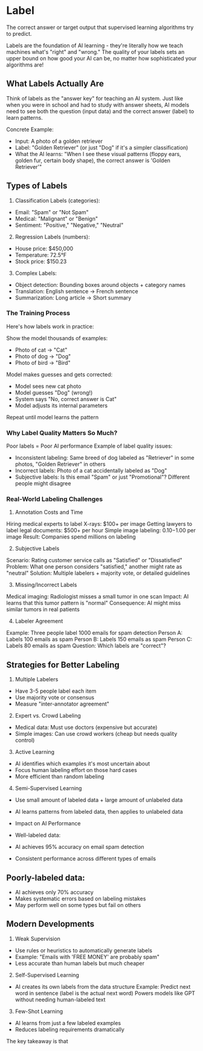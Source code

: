 # Label

The correct answer or target output that supervised learning algorithms try to predict.

Labels are the foundation of AI learning - they're literally how we teach machines what's "right" and "wrong." The quality of your labels sets an upper bound on how good your AI can be, no matter how sophisticated your algorithms are!


## What Labels Actually Are
Think of labels as the "answer key" for teaching an AI system. Just like when you were in school and had to study with answer sheets, AI models need to see both the question (input data) and the correct answer (label) to learn patterns.

Concrete Example:

- Input: A photo of a golden retriever
- Label: "Golden Retriever" (or just "Dog" if it's a simpler classification)
- What the AI learns: "When I see these visual patterns (floppy ears, golden fur, certain body shape), the correct answer is 'Golden Retriever'"

## Types of Labels
1. Classification Labels (categories):

- Email: "Spam" or "Not Spam"
- Medical: "Malignant" or "Benign"
- Sentiment: "Positive," "Negative," "Neutral"

2. Regression Labels (numbers):

- House price: $450,000
- Temperature: 72.5°F
- Stock price: $150.23

3. Complex Labels:

- Object detection: Bounding boxes around objects + category names
- Translation: English sentence → French sentence
- Summarization: Long article → Short summary

### The Training Process
Here's how labels work in practice:

Show the model thousands of examples:

- Photo of cat → "Cat"
- Photo of dog → "Dog"
- Photo of bird → "Bird"

Model makes guesses and gets corrected:

- Model sees new cat photo
- Model guesses "Dog" (wrong!)
- System says "No, correct answer is Cat"
- Model adjusts its internal parameters

Repeat until model learns the pattern

### Why Label Quality Matters So Much?
Poor labels = Poor AI performance
Example of label quality issues:

- Inconsistent labeling: Same breed of dog labeled as "Retriever" in some photos, "Golden Retriever" in others
- Incorrect labels: Photo of a cat accidentally labeled as "Dog"
- Subjective labels: Is this email "Spam" or just "Promotional"? Different people might disagree

### Real-World Labeling Challenges
1. Annotation Costs and Time

Hiring medical experts to label X-rays: $100+ per image
Getting lawyers to label legal documents: $500+ per hour
Simple image labeling: $0.10-$1.00 per image
Result: Companies spend millions on labeling

2. Subjective Labels

Scenario: Rating customer service calls as "Satisfied" or "Dissatisfied"
Problem: What one person considers "satisfied," another might rate as "neutral"
Solution: Multiple labelers + majority vote, or detailed guidelines

3. Missing/Incorrect Labels

Medical imaging: Radiologist misses a small tumor in one scan
Impact: AI learns that this tumor pattern is "normal"
Consequence: AI might miss similar tumors in real patients

4. Labeler Agreement

Example: Three people label 1000 emails for spam detection
Person A: Labels 100 emails as spam
Person B: Labels 150 emails as spam
Person C: Labels 80 emails as spam
Question: Which labels are "correct"?

## Strategies for Better Labeling
1. Multiple Labelers

- Have 3-5 people label each item
- Use majority vote or consensus
- Measure "inter-annotator agreement"

2. Expert vs. Crowd Labeling

- Medical data: Must use doctors (expensive but accurate)
- Simple images: Can use crowd workers (cheap but needs quality control)

3. Active Learning

- AI identifies which examples it's most uncertain about
- Focus human labeling effort on those hard cases
- More efficient than random labeling

4. Semi-Supervised Learning

- Use small amount of labeled data + large amount of unlabeled data
- AI learns patterns from labeled data, then applies to unlabeled data

- Impact on AI Performance
- Well-labeled data:

- AI achieves 95% accuracy on email spam detection
- Consistent performance across different types of emails

## Poorly-labeled data:

- AI achieves only 70% accuracy
- Makes systematic errors based on labeling mistakes
- May perform well on some types but fail on others

## Modern Developments
1. Weak Supervision

- Use rules or heuristics to automatically generate labels
- Example: "Emails with 'FREE MONEY' are probably spam"
- Less accurate than human labels but much cheaper

2. Self-Supervised Learning

- AI creates its own labels from the data structure
Example: Predict next word in sentence (label is the actual next word)
Powers models like GPT without needing human-labeled text

3. Few-Shot Learning

- AI learns from just a few labeled examples
- Reduces labeling requirements dramatically

The key takeaway is that 
